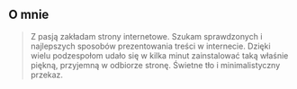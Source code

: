 ## O mnie

> Z pasją zakładam strony internetowe. Szukam sprawdzonych i najlepszych sposobów prezentowania treści w internecie. Dzięki wielu podzespołom udało się w kilka minut zainstalować taką właśnie piękną, przyjemną w odbiorze stronę. Świetne tło i minimalistyczny przekaz.
